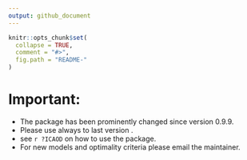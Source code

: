 ```yaml
---
output: github_document
---
```


<!-- README.md is generated from README.Rmd. Please edit that file -->

```r
knitr::opts_chunk$set(
  collapse = TRUE,
  comment = "#>",
  fig.path = "README-"
)
```
# Important:
* The package has been prominently changed since version 0.9.9.
* Please use always to last version .
* see `r ?ICAOD` on how to use the package.
* For new models and optimality criteria please email the maintainer.
